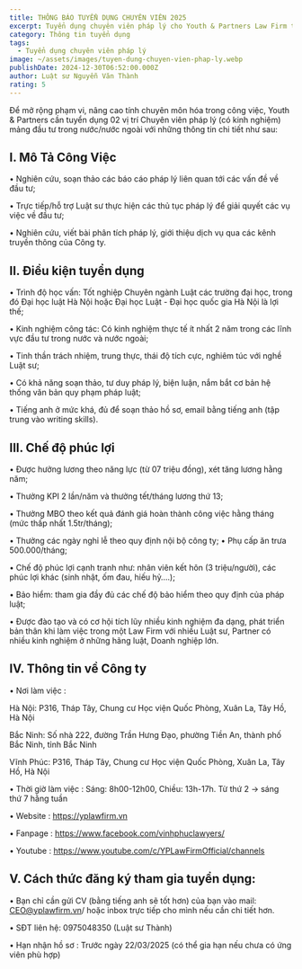 ```yaml
---
title: THÔNG BÁO TUYỂN DỤNG CHUYÊN VIÊN 2025
excerpt: Tuyển dụng chuyên viên pháp lý cho Youth & Partners Law Firm trong năm 2025
category: Thông tin tuyển dụng
tags:
  - Tuyển dụng chuyên viên pháp lý
image: ~/assets/images/tuyen-dung-chuyen-vien-phap-ly.webp
publishDate: 2024-12-30T06:52:00.000Z
author: Luật sư Nguyễn Văn Thành
rating: 5
---
```

Để mở rộng phạm vi, nâng cao tính chuyên môn hóa trong công việc, Youth & Partners cần tuyển dụng 02 vị trí Chuyên viên pháp lý (có kinh nghiệm) mảng đầu tư trong nước/nước ngoài với những thông tin chi tiết như sau:

## I. Mô Tả Công Việc

• Nghiên cứu, soạn thảo các báo cáo pháp lý liên quan tới các vấn đề về đầu tư;

• Trực tiếp/hỗ trợ Luật sư thực hiện các thủ tục pháp lý để giải quyết các vụ việc về đầu tư;

• Nghiên cứu, viết bài phân tích pháp lý, giới thiệu dịch vụ qua các kênh truyền thông của Công ty.

## II. Điều kiện tuyển dụng

• Trình độ học vấn: Tốt nghiệp Chuyên ngành Luật các trường đại học, trong đó Đại học luật Hà Nội hoặc Đại học Luật - Đại học quốc gia Hà Nội là lợi thế;

• Kinh nghiệm công tác: Có kinh nghiệm thực tế ít nhất 2 năm trong các lĩnh vực đầu tư trong nước và nước ngoài;

• Tinh thần trách nhiệm, trung thực, thái độ tích cực, nghiêm túc với nghề Luật sư;

• Có khả năng soạn thảo, tư duy pháp lý, biện luận, nắm bắt cơ bản hệ thống văn bản quy phạm pháp luật;

• Tiếng anh ở mức khá, đủ để soạn thảo hồ sơ, email bằng tiếng anh (tập trung vào writing skills). 

## III. Chế độ phúc lợi

• Được hưởng lương theo năng lực (từ 07 triệu đồng), xét tăng lương hằng năm;

• Thưởng KPI 2 lần/năm và thưởng tết/tháng lương thứ 13;  

• Thưởng MBO theo kết quả đánh giá hoàn thành công việc hằng tháng (mức thấp nhất 1.5tr/tháng);

• Thưởng các ngày nghỉ lễ theo quy định nội bộ công ty;
• Phụ cấp ăn trưa 500.000/tháng;

• Chế độ phúc lợi cạnh tranh như: nhân viên kết hôn (3 triệu/người), các phúc lợi khác (sinh nhật, ốm đau, hiếu hỷ….);

• Bảo hiểm: tham gia đầy đủ các chế độ bảo hiểm theo quy định của pháp luật;

• Được đào tạo và có cơ hội tích lũy nhiều kinh nghiệm đa dạng, phát triển bản thân khi làm việc trong một Law Firm với nhiều Luật sư, Partner có nhiều kinh nghiệm ở những hãng luật, Doanh nghiệp lớn.

## IV. Thông tin về Công ty

• Nơi làm việc : 

Hà Nội: P316, Tháp Tây, Chung cư Học viện Quốc Phòng, Xuân La, Tây Hồ, Hà Nội

Bắc Ninh: Số nhà 222, đường Trần Hưng Đạo, phường Tiền An, thành phố Bắc Ninh, tỉnh Bắc Ninh

Vĩnh Phúc: P316, Tháp Tây, Chung cư Học viện Quốc Phòng, Xuân La, Tây Hồ, Hà Nội

• Thời giờ làm việc : Sáng: 8h00-12h00, Chiều: 13h-17h. Từ thứ 2 -> sáng thứ 7 hằng tuần

• Website : https://yplawfirm.vn 

• Fanpage : https://www.facebook.com/vinhphuclawyers/ 

• Youtube : https://www.youtube.com/c/YPLawFirmOfficial/channels 

## V. Cách thức đăng ký tham gia tuyển dụng:

• Bạn chỉ cần gửi CV (bằng tiếng anh sẽ tốt hơn) của bạn vào mail: CEO@yplawfirm.vn/ hoặc inbox trực tiếp cho mình nếu cần chi tiết hơn. 

• SĐT liên hệ: 0975048350 (Luật sư Thành)

• Hạn nhận hồ sơ : Trước ngày 22/03/2025 (có thể gia hạn nếu chưa có ứng viên phù hợp)
